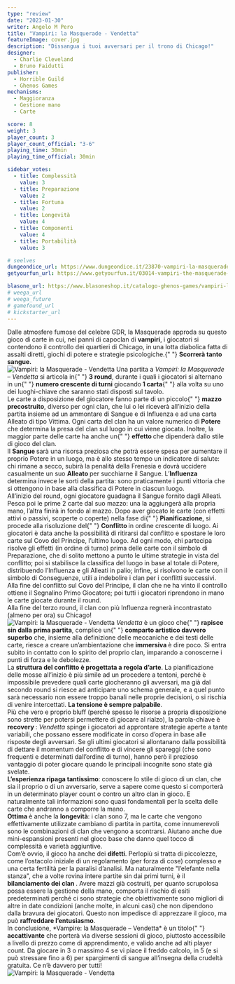 ```yaml
---
type: "review"
date: "2023-01-30"
writer: Angelo M Pero
title: "Vampiri: la Masquerade - Vendetta"
featureImage: cover.jpg
description: "Dissangua i tuoi avversari per il trono di Chicago!"
designer:
  - Charlie Cleveland
  - Bruno Faidutti
publisher:
  - Horrible Guild
  - Ghenos Games
mechanisms:
  - Maggioranza
  - Gestione mano
  - Carte

score: 8
weight: 3
player_count: 3
player_count_official: "3-6"
playing_time: 30min
playing_time_official: 30min

sidebar_votes:
  - title: Complessità
    value: 3
  - title: Preparazione
    value: 2
  - title: Fortuna
    value: 2
  - title: Longevità
    value: 4
  - title: Componenti
    value: 4
  - title: Portabilità
    value: 3

# seelves
dungeondice_url: https://www.dungeondice.it/23870-vampiri-la-masquerade-vendetta.html
getyourfun_url: https://www.getyourfun.it/03014-vampiri-the-masquerade-vendetta-giochi-di-carte.html?fast_search=fs

blasone_url: https://www.blasoneshop.it/catalogo-ghenos-games/vampiri-la-masquerade-vendetta-74-1977
# weega_url
# weega_future
# gamefound_url
# kickstarter_url
---
```


<Setting>
  Dalle atmosfere fumose del celebre GDR, la Masquerade approda su questo gioco
  di carte in cui, nei panni di capoclan di <strong>vampiri</strong>, i
  giocatori si contendono il controllo dei quartieri di Chicago, in una lotta
  diabolica fatta di assalti diretti, giochi di potere e strategie psicologiche.{" "}
  <strong>Scorrerà tanto sangue.</strong>
  <br />
</Setting>

<img src="./game1.jpg" alt="Vampiri: la Masquerade - Vendetta" />

<Rules>
  Una partita a <em>Vampiri: la Masquerade – Vendetta</em> si articola in{" "}
  <strong>3 round</strong>, durante i quali i giocatori si alternano in un{" "}
  <strong>numero crescente di turni</strong> giocando<strong> 1 carta</strong>{" "}
  alla volta su uno dei luoghi-chiave che saranno stati disposti sul tavolo.
  <br />
  Le carte a disposizione del giocatore fanno parte di un piccolo{" "}
  <strong>mazzo precostruito</strong>, diverso per ogni clan, che lui o lei
  riceverà all’inizio della partita insieme ad un ammontare di Sangue e di
  Influenza e ad una carta Alleato di tipo Vittima. Ogni carta del clan ha un
  valore numerico di <strong>Potere </strong>che determina la presa del clan sul
  luogo in cui viene giocata. Inoltre, la maggior parte delle carte ha anche un{" "}
  <strong>effetto </strong>che dipenderà dallo stile di gioco del clan.
  <br />
  Il <strong>Sangue </strong>sarà una risorsa preziosa che potrà essere spesa
  per aumentare il proprio Potere in un luogo, ma è allo stesso tempo un
  indicatore di salute: chi rimane a secco, subirà la penalità della Frenesia e
  dovrà uccidere casualmente un suo <strong>Alleato </strong>per succhiarne il
  Sangue. L’<strong>Influenza</strong> determina invece le sorti della partita:
  sono praticamente i punti vittoria che si ottengono in base alla classifica di
  Potere in ciascun luogo.
  <br />
  All’inizio del round, ogni giocatore guadagna il Sangue fornito dagli Alleati.
  Pesca poi le prime 2 carte dal suo mazzo: una la aggiungerà alla propria mano,
  l’altra finirà in fondo al mazzo. Dopo aver giocato le carte (con effetti
  attivi o passivi, scoperte o coperte) nella fase di{" "}
  <strong>Pianificazione</strong>, si procede alla risoluzione del{" "}
  <strong>Conflitto </strong>in ordine crescente di luogo. Ai giocatori è data
  anche la possibilità di ritirarsi dal conflitto e spostare le loro carte sul
  Covo del Principe, l’ultimo luogo. Ad ogni modo, chi partecipa risolve gli
  effetti (in ordine di turno) prima delle carte con il simbolo di Preparazione,
  che di solito mettono a punto le ultime strategie in vista del conflitto; poi
  si stabilisce la classifica del luogo in base al totale di Potere,
  distribuendo l’Influenza e gli Alleati in palio; infine, si risolvono le carte
  con il simbolo di Conseguenze, utili a indebolire i clan per i conflitti
  successivi. Alla fine del conflitto sul Covo del Principe, il clan che ne ha
  vinto il controllo ottiene il Segnalino Primo Giocatore; poi tutti i giocatori
  riprendono in mano le carte giocate durante il round.
  <br />
  Alla fine del terzo round, il clan con più Influenza regnerà incontrastato
  (almeno per ora) su Chicago!
  <br />
</Rules>

<img src="./game2.jpg" alt="Vampiri: la Masquerade - Vendetta" />

<Feedback>
  <em>Vendetta </em>è un gioco che{" "}
  <strong>rapisce sin dalla prima partita</strong>, complice un{" "}
  <strong>comparto artistico davvero superbo</strong> che, insieme alla
  definizione delle meccaniche e dei testi delle carte, riesce a creare
  un’ambientazione che <strong>immersiva </strong>è dire poco. Si entra subito
  in contatto con lo spirito del proprio clan, imparando a conoscerne i punti di
  forza e le debolezze.
  <br />
  La <strong>struttura del conflitto è progettata a regola d’arte</strong>. La
  pianificazione delle mosse all’inizio è più simile ad un procedere a tentoni,
  perché è impossibile prevedere quali carte giocheranno gli avversari, ma già
  dal secondo round si riesce ad anticipare uno schema generale, e a quel punto
  sarà necessario non essere troppo banali nelle proprie decisioni, o si rischia
  di venire intercettati. <strong>La tensione è sempre palpabile</strong>.<br />
  Più che vero e proprio bluff (perché spesso le risorse a propria disposizione sono
  strette per potersi permettere di giocare al rialzo), la parola-chiave è <strong>
    recovery
  </strong>: <em>Vendetta </em>spinge i giocatori ad approntare strategie aperte
  a tante variabili, che possano essere modificate in corso d’opera in base alle
  risposte degli avversari. Se gli ultimi giocatori si allontanano dalla possibilità
  di dettare il momentum del conflitto e di vincere gli spareggi (che sono frequenti
  e determinati dall’ordine di turno), hanno però il prezioso vantaggio di poter
  giocare quando le principali incognite sono state già svelate.
  <br />
  <strong>L’esperienza ripaga tantissimo</strong>: conoscere lo stile di gioco di
  un clan, che sia il proprio o di un avversario, serve a sapere come questo si comporterà
  in un determinato player count o contro un altro clan in gioco. E naturalmente
  tali informazioni sono quasi fondamentali per la scelta delle carte che andranno
  a comporre la mano.
  <br />
  <strong>Ottima </strong>è anche la <strong>longevità</strong>: i clan sono 7, ma
  le carte che vengono effettivamente utilizzate cambiano di partita in partita,
  come innumerevoli sono le combinazioni di clan che vengono a scontrarsi. Aiutano
  anche due mini-espansioni presenti nel gioco base che danno quel tocco di complessità
  e varietà aggiuntive.
  <br />
  Com’è ovvio, il gioco ha anche dei <strong>difetti</strong>. Perlopiù si tratta
  di piccolezze, come l’ostacolo iniziale di un regolamento (per forza di cose) complesso
  e una certa fertilità per la paralisi d’analisi. Ma naturalmente "l’elefante nella
  stanza", che a volte rovina intere partite sin dai primi turni, è il <strong>
    bilanciamento dei clan
  </strong>. Avere mazzi già costruiti, per quanto scrupolosa possa essere la gestione
  della mano, comporta il rischio di esiti predeterminati perché ci sono strategie
  che obiettivamente sono migliori di altre in date condizioni (anche molte, in alcuni
  casi) che non dipendono dalla bravura dei giocatori. Questo non impedisce di apprezzare
  il gioco, ma può <strong>raffreddare l’entusiasmo</strong>.<br />
  In conclusione, *Vampire: la Masquerade – Vendetta* è un titolo{" "}
  <strong>accattivante</strong> che porterà via diverse sessioni di gioco,
  piuttosto accessibile a livello di prezzo come di apprendimento, e valido
  anche ad alti player count. Da giocare in 3 o massimo 4 se vi piace il freddo
  calcolo, in 5 (e si può stressare fino a 6) per spargimenti di sangue
  all’insegna della crudeltà gratuita. Ce n’è davvero per tutti!
  <br />
</Feedback>

<img src="./game3.jpg" alt="Vampiri: la Masquerade - Vendetta" />
